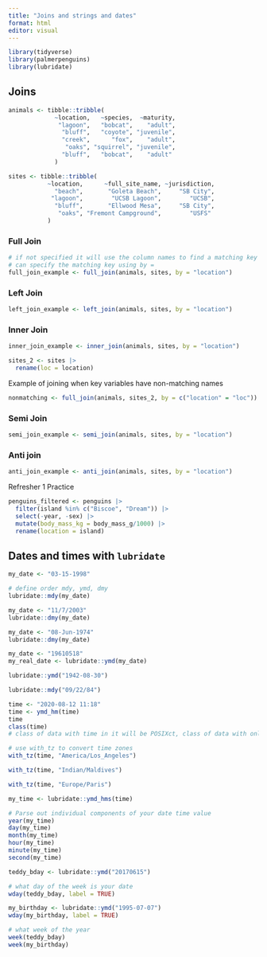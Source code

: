 ```yaml
---
title: "Joins and strings and dates"
format: html
editor: visual
---
```


```r
library(tidyverse)
library(palmerpenguins)
library(lubridate)
```

## Joins

```r
animals <- tibble::tribble(
             ~location,   ~species,  ~maturity,
              "lagoon",   "bobcat",    "adult",
               "bluff",   "coyote", "juvenile",
               "creek",      "fox",    "adult",
                "oaks", "squirrel", "juvenile",
               "bluff",   "bobcat",    "adult"
             )

sites <- tibble::tribble(
           ~location,      ~full_site_name, ~jurisdiction,
             "beach",       "Goleta Beach",     "SB City",
            "lagoon",        "UCSB Lagoon",        "UCSB",
             "bluff",       "Ellwood Mesa",     "SB City",
              "oaks", "Fremont Campground",        "USFS"
           )

```

### Full Join

```r
# if not specified it will use the column names to find a matching key 
# can specify the matching key using by = 
full_join_example <- full_join(animals, sites, by = "location")
```

### Left Join

```r
left_join_example <- left_join(animals, sites, by = "location")
```

### Inner Join

```r
inner_join_example <- inner_join(animals, sites, by = "location")
```

```r
sites_2 <- sites |> 
  rename(loc = location)
```

Example of joining when key variables have non-matching names

```r
nonmatching <- full_join(animals, sites_2, by = c("location" = "loc"))
```

### Semi Join

```r
semi_join_example <- semi_join(animals, sites, by = "location")
```

### Anti join

```r
anti_join_example <- anti_join(animals, sites, by = "location")
```

Refresher 1 Practice

```r
penguins_filtered <- penguins |> 
  filter(island %in% c("Biscoe", "Dream")) |> 
  select(-year, -sex) |> 
  mutate(body_mass_kg = body_mass_g/1000) |> 
  rename(location = island)
```

## Dates and times with `lubridate`

```r
my_date <- "03-15-1998"

# define order mdy, ymd, dmy
lubridate::mdy(my_date)

my_date <- "11/7/2003"
lubridate::dmy(my_date)

my_date <- "08-Jun-1974"
lubridate::dmy(my_date)

my_date <- "19610518"
my_real_date <- lubridate::ymd(my_date)
```

```r
lubridate::ymd("1942-08-30")

lubridate::mdy("09/22/84")
```

```r
time <- "2020-08-12 11:18"
time <- ymd_hm(time)
time
class(time)
# class of data with time in it will be POSIXct, class of data with only dates will be date
```

```r
# use with_tz to convert time zones
with_tz(time, "America/Los_Angeles")

with_tz(time, "Indian/Maldives")

with_tz(time, "Europe/Paris")

my_time <- lubridate::ymd_hms(time)

# Parse out individual components of your date time value
year(my_time)
day(my_time)
month(my_time)
hour(my_time)
minute(my_time)
second(my_time)
```

```r
teddy_bday <- lubridate::ymd("20170615")

# what day of the week is your date
wday(teddy_bday, label = TRUE)

my_birthday <- lubridate::ymd("1995-07-07")
wday(my_birthday, label = TRUE)

# what week of the year
week(teddy_bday)
week(my_birthday)
```
